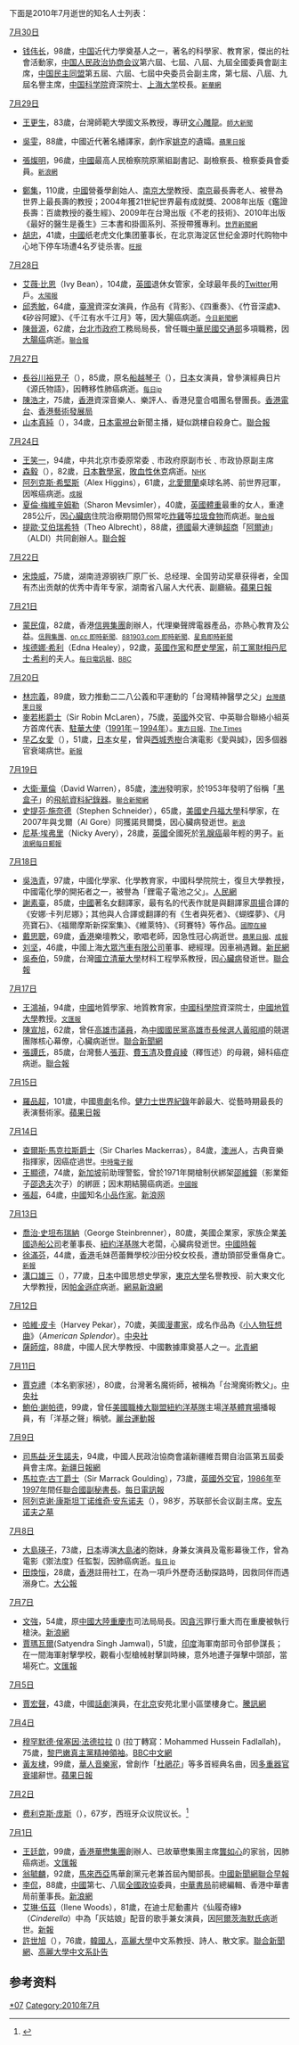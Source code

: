 {{MonthTOC|2010年|逝世人物列表}}

下面是2010年7月逝世的知名人士列表：

;[[7月30日|7月30日]]
*[[钱伟长|钱伟长]]，98歲，[[中国|中国]]近代力學奠基人之一，著名的科學家、教育家，傑出的社會活動家，[[中国人民政治协商会议|中国人民政治协商会议]]第六屆、七屆、八屆、九屆全國委員會副主席，[[中国民主同盟|中国民主同盟]]第五屆、六屆、七屆中央委员会副主席，第七屆、八屆、九屆名譽主席，[[中国科学院|中国科学院]]資深院士、[[上海大学|上海大学]]校長。<small>[http://news.xinhuanet.com/society/2010-07/30/c_12391685.htm 新華網]{{Wayback|url=http://news.xinhuanet.com/society/2010-07/30/c_12391685.htm |date=20100927121151 }}</small>
;[[7月29日|7月29日]]
*[[王更生|王更生]]，83歲，台灣師範大學國文系教授，專研[[文心雕龍|文心雕龍]]。<small>[http://pr.ntnu.edu.tw/pnews2.php?no=4693 師大新聞]{{dead link|date=十一月 2017 |bot=InternetArchiveBot }}</small>

*[[吳雯|吳雯]]，88歲，中國近代著名繙譯家，劇作家[[姚克|姚克]]的遺孀。<small>[http://hk.apple.nextmedia.com/template/apple/art_main.php?iss_id=20100811&sec_id=15335&subsec_id=15336&art_id=14332257 蘋果日報]{{Wayback|url=http://hk.apple.nextmedia.com/template/apple/art_main.php?iss_id=20100811&sec_id=15335&subsec_id=15336&art_id=14332257 |date=20190822042909 }}</small>

*[[張燦明|張燦明]]，96歲，[[中國|中國]]最高人民檢察院原黨組副書記、副檢察長、檢察委員會委員。<small>[http://news.sina.com.hk/cgi-bin/nw/show.cgi/9/1/1/1819538/1.html 新浪網]{{Dead link|date=2019年1月 |bot=InternetArchiveBot |fix-attempted=yes }}</small>

*[[鄭集|鄭集]]，110歲，[[中國|中國]]營養學創始人、[[南京大學|南京大學]]教授、[[南京|南京]]最長壽老人、被譽為世界上最長壽的教授；2004年獲21世紀世界最有成就獎、2008年出版《鑑證長壽：百歲教授的養生經》、2009年在台灣出版《不老的技術》、2010年出版《最好的醫生是養生》三本書和掛圖系列、茶授帶獲專利。<small>[https://archive.is/20130428143616/http://www.worldjournal.com/view/full_news/8950158/article-%E6%9C%80%E9%95%B7%E5%A3%BD%E6%95%99%E6%8E%88%E9%84%AD%E9%9B%86-%E8%BE%AD%E4%B8%96?instance=china_bull 世界新聞網]</small>
*[[胡忠|胡忠]]，41歲，[[中國|中國]]纸老虎文化集团董事长，在北京海淀区世纪金源时代购物中心地下停车场遭4名歹徒杀害。<small>[https://web.archive.org/web/20100804050130/http://news.chinatimes.com/mainland/0,5245,50504369x112010080100374,00.html 旺报]</small>
;[[7月28日|7月28日]]
*[[艾薇·比恩|艾薇·比恩]]（Ivy Bean），104歲，[[英國|英國]]退休女管家，全球最年長的[[Twitter|Twitter]]用戶。<small>[http://the-sun.on.cc/cnt/china_world/20100729/00423_078.html?pubdate=20100729 太陽報]{{Wayback|url=http://the-sun.on.cc/cnt/china_world/20100729/00423_078.html?pubdate=20100729 |date=20190117230058 }}</small>
*[[邱秀敏|邱秀敏]]，64歲，[[臺灣|臺灣]]資深女演員，作品有《背影》、《四重奏》、《竹音深處》、《矽谷阿嬤》、《千江有水千江月》等，因大腸癌病逝。<small>[http://www.nownews.com/2010/07/28/91-2630633.htm 今日新聞網]{{Wayback|url=http://www.nownews.com/2010/07/28/91-2630633.htm |date=20100731060000 }}</small>
*[[陳晉源|陳晉源]]，62歲，[[台北市政府|台北市政府]]工務局局長，曾任職[[中華民國交通部|中華民國交通部]]多項職務，因[[大腸癌|大腸癌]]病逝。<small>[https://web.archive.org/web/20100801005459/http://udn.com/NEWS/DOMESTIC/DOM2/5753058.shtml 聯合報]</small>
;[[7月27日|7月27日]]
*[[長谷川裕見子|長谷川裕見子]]（{{lang|ja|はせがわ ゆみこ}}），85歲，原名[[船越琴子|船越琴子]]（{{lang|ja|ふなこし・ことこ}}），[[日本|日本]]女演員，曾參演經典日片《源氏物語》，因轉移性肺癌病逝。<small>[https://archive.is/20130501125002/mainichi.jp/select/person/news/20100728ddm041060105000c.html?link_id=RSH02 每日jp]</small>
*[[陳浩才|陳浩才]]，75歲，[[香港|香港]]資深音樂人、樂評人、香港兒童合唱團名譽團長。[http://app3.rthk.org.hk/press/main.php?id=390 香港電台]、[http://www.hkadc.org.hk/tc/content/web.do?page=20100730 香港藝術發展局]{{Wayback|url=http://www.hkadc.org.hk/tc/content/web.do?page=20100730 |date=20190117230058 }}
*[[山本真純|山本真純]]（{{lang|ja|山本 真純}}），34歲，[[日本電視台|日本電視台]]新聞主播，疑似跳樓自殺身亡。[https://web.archive.org/web/20111204195654/http://udn.com/NEWS/WORLD/WOR4/5750601.shtml 聯合報]
;[[7月24日|7月24日]]
*[[王笑一|王笑一]]，94歲，中共北京市委原常委﹑市政府原副市长﹑市政协原副主席
*[[森毅|森毅]]（{{lang|ja|森 毅}}），82歲，[[日本|日本]][[數學家|數學家]]，[[敗血性休克|敗血性休克]]病逝。<small>[https://web.archive.org/web/20100726170105/http://www3.nhk.or.jp/news/html/20100725/t10015953741000.html NHK]</small>
*[[阿列克斯·希堅斯|阿列克斯·希堅斯]]（Alex Higgins），61歲，[[北愛爾蘭|北愛爾蘭]]桌球名將、前世界冠軍，因喉癌病逝。<small>[http://www.singpao.com/NewsArticle.aspx?NewsID=105367&Lang=tc 成報]{{dead link|date=十一月 2017 |bot=InternetArchiveBot }}</small>
*[[夏倫·梅維辛姆勒|夏倫·梅維辛姆勒]]（Sharon Mevsimler），40歲，[[英國|英國]][[體重|體重]]最重的女人，重達285公斤，因[[心臟病|心臟病]]住院治療期間仍照常吃[[炸雞|炸雞]]等[[垃圾食物|垃圾食物]]而病逝。<small>[https://web.archive.org/web/20101010233001/http://udn.com/NEWS/WORLD/WOR4/5748535.shtml 聯合報]</small>
*[[西奥·阿尔布雷希特|提歐·艾伯瑞希特]]（Theo Albrecht），88歲，[[德國|德國]]最大連鎖[[超商|超商]]「[[Aldi|阿爾迪]]」（ALDI）共同創辦人。[https://web.archive.org/web/20100804182609/http://udn.com/NEWS/WORLD/WOR4/5762157.shtml 聯合報]
;[[7月22日|7月22日]]
*[[宋煥威|宋煥威]]，75歲，湖南涟源钢铁厂原厂长、总经理、全国劳动奖章获得者，全国有杰出贡献的优秀中青年专家，湖南省八届人大代表、副廳級。[http://hk.apple.nextmedia.com/template/apple/art_main.php?iss_id=20100817&sec_id=15335&art_id=14352040 蘋果日報]{{Wayback|url=http://hk.apple.nextmedia.com/template/apple/art_main.php?iss_id=20100817&sec_id=15335&art_id=14352040 |date=20190822042910 }}
;[[7月21日|7月21日]]
*[[蒙民偉|蒙民偉]]，82歲，香港[[信興集團|信興集團]]創辦人，代理樂聲牌電器產品，亦熱心教育及公益。<small>[https://web.archive.org/web/20101112171534/http://www.shunhinggroup.com/site/chinese/news_141.aspx 信興集團]、[http://news.on.cc/hknews/index.html?file=ncbrka00_20100721231015 on.cc 即時新聞]{{Wayback|url=http://news.on.cc/hknews/index.html?file=ncbrka00_20100721231015 |date=20190822042910 }}、[http://www5.881903.com/apps/newsBoss/html/news/20100721/2010072123330328000.htm 881903.com 即時新聞]{{dead link|date=十一月 2017 |bot=InternetArchiveBot }}、[http://www.singtao.com/breakingnews/20100721a234423.asp 星島即時新聞]</small>
*[[埃德娜·希利|埃德娜·希利]]（Edna Healey），92歲，[[英國|英國]][[作家|作家]]和[[歷史學家|歷史學家]]，前[[英國工黨|工黨]][[英國財相|財相]][[丹尼士·希利|丹尼士·希利]]的夫人。<small>[http://www.telegraph.co.uk/news/obituaries/culture-obituaries/books-obituaries/7906448/Lady-Healey.html 每日電訊報]{{Wayback|url=http://www.telegraph.co.uk/news/obituaries/culture-obituaries/books-obituaries/7906448/Lady-Healey.html |date=20200815033423 }}、[http://www.bbc.co.uk/news/uk-politics-10737970 BBC]{{Wayback|url=http://www.bbc.co.uk/news/uk-politics-10737970 |date=20200815033418 }}</small>
;[[7月20日|7月20日]]
*[[林宗義|林宗義]]，89歲，致力推動二二八公義和平運動的「台灣精神醫學之父」<small>[https://web.archive.org/web/20111204150101/http://tw.nextmedia.com/applenews/article/art_id/32796542/IssueID/20100908  台灣蘋果日報]</small>
*[[麥若彬|麥若彬爵士]]（Sir Robin McLaren），75歲，[[英國|英國]]外交官、中英聯合聯絡小組英方首席代表、[[英國駐華大使|駐華大使]]（[[1991年|1991年]]－[[1994年|1994年]]）。<small>[http://orientaldaily.on.cc/cnt/news/20100725/00176_018.html 東方日報]{{Wayback|url=http://orientaldaily.on.cc/cnt/news/20100725/00176_018.html |date=20101127022535 }}、[http://announcements.thetimes.co.uk/obituaries/timesonline-uk/obituary.aspx?n=robin-mclaren&pid=144321577 The Times]</small>
*[[早乙女愛|早乙女愛]]（{{lang|ja|さおとめ あい}}），51歲，[[日本|日本]]女星，曾與[[西城秀樹|西城秀樹]]合演電影《愛與誠》，因多個器官衰竭病世。<small>[http://www.hkdailynews.com.hk/enews.php?id=113276 新報]{{dead link|date=十一月 2017 |bot=InternetArchiveBot }}</small>
;[[7月19日|7月19日]]
*[[大衛·華倫|大衛·華倫]]（David Warren），85歲，[[澳洲|澳洲]]發明家，於1953年發明了俗稱「[[黑盒子|黑盒子]]」的[[飛航資料紀錄器|飛航資料紀錄器]]。<small>[http://udn.com/NEWS/WORLD/BREAKINGNEWS5/5738223.shtml 聯合新聞網]{{dead link|date=十一月 2017 |bot=InternetArchiveBot }}</small>
*[[史提芬·施奈德|史提芬·施奈德]]（Stephen Schneider），65歲，[[美國|美國]][[史丹福大學|史丹福大學]]科學家，在2007年與戈爾（Al Gore）同獲諾貝爾獎，因心臟病發逝世。<small>[http://news.sina.com.hk/cgi-bin/nw/show.cgi/32/1/1/1795102/1.html 新浪]{{Dead link|date=2019年1月 |bot=InternetArchiveBot |fix-attempted=yes }}</small>
*[[尼基·埃弗里|尼基·埃弗里]]（Nicky Avery），28歲，[[英國|英國]]全國死於[[乳腺癌|乳腺癌]]最年輕的男子。<small>[http://news.sina.com.hk/cgi-bin/nw/show.cgi/9/1/1/1797656/1.html 新浪網]{{Dead link|date=2019年1月 |bot=InternetArchiveBot |fix-attempted=yes }}[http://www.dailymail.co.uk/news/article-1296990/Youngest-man-die-breast-cancer-28-year-old-fought-disease-years.html 每日郵報]{{Wayback|url=http://www.dailymail.co.uk/news/article-1296990/Youngest-man-die-breast-cancer-28-year-old-fought-disease-years.html |date=20160131213822 }}</small>
;[[7月18日|7月18日]]
*[[吳浩青|吳浩青]]，97歲，中國化學家、化學教育家，中國科學院院士，復旦大學教授，中國電化學的開拓者之一，被譽為「鋰電子電池之父」。[http://scitech.people.com.cn/GB/12176141.html 人民網]{{Wayback|url=http://scitech.people.com.cn/GB/12176141.html |date=20160304085609 }}
*[[謝素臺|謝素臺]]，85歲，[[中國|中國]]著名女翻譯家，最有名的代表作就是與翻譯家[[周揚|周揚]]合譯的《安娜·卡列尼娜》；其他與人合譯或翻譯的有《生者與死者》、《蝴蝶夢》、《月亮寶石》、《福爾摩斯新探案集》、《維萊特》、《珂賽特》等作品。<small>[http://gb.cri.cn/27824/2010/07/27/3365s2934278.htm 國際在線]{{Wayback|url=http://gb.cri.cn/27824/2010/07/27/3365s2934278.htm |date=20170305012640 }}</small>
*[[戴思聰|戴思聰]]，69歲，[[香港|香港]]樂壇教父，歌唱老師，因急性冠心病逝世。<small>[http://hk.apple.nextmedia.com/template/apple/art_main.php?iss_id=20100719&sec_id=4104&subsec_id=11866&art_id=14254111 蘋果日報]{{Wayback|url=http://hk.apple.nextmedia.com/template/apple/art_main.php?iss_id=20100719&sec_id=4104&subsec_id=11866&art_id=14254111 |date=20190822042911 }}、[http://www.singpao.com/NewsArticle.aspx?NewsID=104236&Lang=tc 成報]{{dead link|date=十一月 2017 |bot=InternetArchiveBot }}</small>
*[[刘坚_(大眾汽車)|刘坚]]，46歲，中國上海[[大眾汽車|大眾汽車有限公司]]董事、總經理。因車禍遇難。[https://web.archive.org/web/20111204144202/http://sh.xinmin.cn/tufa/2010/07/19/5847011.html 新民網]
*[[吳泰伯|吳泰伯]]，59歲，台灣[[國立清華大學|國立清華大學]]材料工程學系教授，因[[心臟病|心臟病]]發逝世。[http://mag.udn.com/mag/people/storypage.jsp?f_MAIN_ID=162&f_SUB_ID=927&f_ART_ID=263740 聯合報]{{Wayback|url=http://mag.udn.com/mag/people/storypage.jsp?f_MAIN_ID=162&f_SUB_ID=927&f_ART_ID=263740 |date=20111204135328 }}
;[[7月17日|7月17日]]
*[[王鴻禎|王鴻禎]]，94歲，[[中國|中國]]地質學家、地質教育家，[[中國科學院|中國科學院]]資深院士，[[中國地質大學|中國地質大學]]教授。<small>[https://web.archive.org/web/20100818002322/http://news.wenweipo.com/2010/07/17/IN1007170119.htm 文匯報]</small>
*[[陳宣旭|陳宣旭]]，62歲，曾任[[高雄市議員|高雄市議員]]，為[[中國國民黨|中國國民黨]][[2010年中華民國直轄市市長、市議員暨里長選舉|高雄市長候選人]][[黃昭順|黃昭順]]的競選團隊核心幕僚，心臟病逝世。[http://udn.com/NEWS/DOMESTIC/BREAKINGNEWS3/5730926.shtml 聯合新聞網]{{dead link|date=十一月 2017 |bot=InternetArchiveBot }}
*[[張譚氏|張譚氏]]，85歲，台灣藝人[[張菲|張菲]]、[[費玉清|費玉清]]及[[費貞綾|費貞綾]]（釋恆述）的母親，婦科癌症病逝。[https://web.archive.org/web/20100720061011/http://udn.com/NEWS/ENTERTAINMENT/ENT1/5731613.shtml 聯合報]
;[[7月15日|7月15日]]
*[[羅品超|羅品超]]，101歲，中國[[粵劇|粵劇]]名伶。[[健力士世界紀錄|健力士世界紀錄]]年齡最大、從藝時期最長的表演藝術家。[http://hk.apple.nextmedia.com/template/apple/art_main.php?iss_id=20100716&sec_id=4104&art_id=14246211 蘋果日報]{{Wayback|url=http://hk.apple.nextmedia.com/template/apple/art_main.php?iss_id=20100716&sec_id=4104&art_id=14246211 |date=20190822042922 }}
;[[7月14日|7月14日]]
*[[查爾斯·馬克拉斯|查爾斯·馬克拉斯爵士]]（Sir Charles Mackerras），84歲，[[澳洲|澳洲]]人，古典音樂指揮家，因癌症過世。<small>[http://news.chinatimes.com/world/0,5246,130504x132010071501353,00.html 中時電子報]{{dead link|date=2018年5月 |bot=InternetArchiveBot |fix-attempted=yes }}</small>
*[[王顯德|王顯德]]，74歲，[[新加坡|新加坡]]前助理警監，曾於1971年開槍制伏綁架[[邵維鐘|邵維鐘]]（影業鉅子[[邵逸夫|邵逸夫]]次子）的綁匪；因末期結腸癌病逝。<small>[http://www.chinapress.com.my/content_new.asp?dt=2010-07-18&sec=world&art=0718wf49.txt 中國報]{{dead link|date=十一月 2017 |bot=InternetArchiveBot }}</small>
*[[張超_(小說家)|張超]]，64歲，[[中國|中國]]知名[[小品|小品]][[作家|作家]]。[http://news.sina.com.cn/o/2010-07-17/054617819936s.shtml 新浪网]{{Wayback|url=http://news.sina.com.cn/o/2010-07-17/054617819936s.shtml |date=20160304211837 }}
;[[7月13日|7月13日]]
*[[喬治·史坦布瑞納|喬治·史坦布瑞納]]（George Steinbrenner），80歲，美國企業家，家族企業[[美國造船公司|美國造船公司]]老董事長、[[紐約洋基隊|紐約洋基隊]]大老闆，心臟病發逝世。[https://web.archive.org/web/20100821081908/http://news.chinatimes.com/realtime/0,5255,110104x112010071400598,00.html 中國時報]
*[[徐滿芬|徐滿芬]]，44歲，[[香港|香港]]毛妹芭蕾舞學校沙田分校女校長，遭劫頭部受重傷身亡。<small>[http://www.hkdailynews.com.hk/news.php?id=110927 新報]{{dead link|date=十一月 2017 |bot=InternetArchiveBot }}</small>
*[[溝口雄三|溝口雄三]]（{{lang|ja|溝口 雄三}}），77歲，[[日本|日本]]中國思想史學家，[[東京大學|東京大學]]名譽教授、前大東文化大學教授，因[[帕金遜症|帕金遜症]]病逝。[https://web.archive.org/web/20190117230058/http://news.163.com/10/0719/09/6BUR0F5100014AED.html 網易][http://news.sina.com.hk/cgi-bin/nw/show.cgi/32/1/1/1794242/1.html 新浪網]{{Dead link|date=2019年1月 |bot=InternetArchiveBot |fix-attempted=yes }}
;[[7月12日|7月12日]]
*[[哈維·皮卡|哈維·皮卡]]（Harvey Pekar），70歲，美國[[漫畫家|漫畫家]]，成名作品為《[[小人物狂想曲|小人物狂想曲]]》（''American Splendor''）。[https://web.archive.org/web/20111204195216/http://www2.cna.com.tw/ShowNews/WebNews_Detail.aspx?Type=FirstNews&ID=201007130027 中央社]
*[[薩師煊|薩師煊]]，88歲，中國人民大學教授、中國數據庫奠基人之一。[https://web.archive.org/web/20111204154611/http://fzwb.ynet.com/article.jsp?oid=67668873 北青網]
;[[7月11日|7月11日]]
*[[賈克禮|賈克禮]]（本名劉家拯），80歲，台灣著名魔術師，被稱為「台灣魔術教父」。[https://web.archive.org/web/20160304114607/http://www.cna.com.tw/ShowNews/Detail.aspx?pNewsID=201007240095&pType0=aALL&pTypeSel=0 中央社]
*[[鮑伯·謝帕德|鮑伯·謝帕德]]，99歲，曾任[[美國職棒大聯盟|美國職棒大聯盟]][[紐約洋基隊|紐約洋基隊]]主場[[洋基體育場|洋基體育場]]播報員，有「洋基之聲」稱號。[https://web.archive.org/web/20100715135800/http://www.ltsports.com.tw/main/news.asp?no=79046&N_Class=2 麗台運動報]
;[[7月9日|7月9日]]
*[[司馬益·牙生諾夫|司馬益·牙生諾夫]]，94歲，中國人民政治協商會議新疆維吾爾自治區第五屆委員會主席。[http://www.xjdaily.com.cn/news/xinjiang/xjyw/447740.shtml 新疆日報網]
* [[馬拉克·古丁|馬拉克·古丁爵士]]（Sir Marrack Goulding），73歲，[[英國|英國]][[外交官|外交官]]，[[1986年|1986年]]至[[1997年|1997年]]間任[[聯合國|聯合國]][[聯合國副秘書長|副秘書長]]。[http://www.telegraph.co.uk/news/obituaries/politics-obituaries/7890997/Sir-Marrack-Goulding.html 每日電訊報]{{Wayback|url=http://www.telegraph.co.uk/news/obituaries/politics-obituaries/7890997/Sir-Marrack-Goulding.html |date=20100719130909 }}
*[[阿列克谢·康斯坦丁诺维奇·安东诺夫|阿列克谢·康斯坦丁诺维奇·安东诺夫]]（{{lang-ru|Алексей Константинович Антоно}}），98岁，苏联部长会议副主席。[http://www.moscow-tombs.ru/2010/antonov_ak.htm 安东诺夫之墓]{{Wayback|url=http://www.moscow-tombs.ru/2010/antonov_ak.htm |date=20200215025608 }}
;[[7月8日|7月8日]]
*[[大島瑛子|大島瑛子]]，73歲，[[日本|日本]]導演[[大島渚|大島渚]]的胞妹，身兼女演員及電影幕後工作，曾為電影《禦法度》任監製，因肺癌病逝。<small>[https://web.archive.org/web/20100717012409/http://mainichi.jp/enta/cinema/news/20100714k0000e040027000c.html 每日 jp]</small>
*[[田煥恒|田煥恒]]，28歲，[[香港|香港]]註冊社工，在為一項戶外歷奇活動探路時，因救同伴而遇溺身亡。[http://www.takungpao.com.hk/news/10/07/09/images_0708-1283355.htm 大公報]{{dead link|date=十一月 2017 |bot=InternetArchiveBot }}
;[[7月7日|7月7日]]
*[[文強_(重慶)|文強]]，54歲，原[[中國大陸|中國大陸]][[重慶市|重慶市]]司法局局長。因[[貪污|貪污]]罪行重大而在重慶被執行槍決。[http://news.sina.com.cn/c/2010-07-07/105020627860.shtml 新浪網]{{Wayback|url=http://news.sina.com.cn/c/2010-07-07/105020627860.shtml |date=20201020145810 }}
*[[賈瑪瓦爾|賈瑪瓦爾]](Satyendra Singh Jamwal)，51歲，[[印度|印度]]海軍南部司令部參謀長；在一間海軍射擊學校，觀看小型槍械射擊訓時練，意外地遭子彈擊中頭部，當場死亡。[https://web.archive.org/web/20100915151212/http://news.wenweipo.com/2010/07/08/IN1007080044.htm 文匯報]
;[[7月5日|7月5日]]
*[[賈宏聲|賈宏聲]]，43歲，中國[[話劇|話劇]]演員，在[[北京|北京]]安苑北里小區墜樓身亡。[http://ent.qq.com/a/20100705/000743.htm 騰訊網]{{Wayback|url=http://ent.qq.com/a/20100705/000743.htm |date=20190117230058 }}
;[[7月4日|7月4日]]
*[[穆罕默德·侯塞因·法德拉拉|穆罕默德·侯塞因·法德拉拉]] ({{lang-ar|محمد حسين فضل الله}}) (拉丁轉寫：Mohammed Hussein Fadlallah)，75歲，[[黎巴嫩|黎巴嫩]][[真主黨|真主黨]][[精神領袖|精神領袖]]。[http://www.bbc.co.uk/zhongwen/trad/world/2010/07/100701_lebanon_cleric.shtml BBC中文網]{{Wayback|url=http://www.bbc.co.uk/zhongwen/trad/world/2010/07/100701_lebanon_cleric.shtml |date=20100706004423 }}
*[[黃友棣|黃友棣]]，99歲，[[華人|華人]][[音樂家|音樂家]]，曾創作「[[杜鵑花_(歌曲)|杜鵑花]]」等多首經典名曲，因[[多重器官衰竭|多重器官衰竭]]辭世。[http://hk.apple.nextmedia.com/template/apple/art_main.php?iss_id=20100706&sec_id=15335&subsec_id=15336&art_id=14208753 蘋果日報]{{Wayback|url=http://hk.apple.nextmedia.com/template/apple/art_main.php?iss_id=20100706&sec_id=15335&subsec_id=15336&art_id=14208753 |date=20190822042912 }}
;[[7月2日|7月2日]]
*[[费利克斯·庞斯|费利克斯·庞斯]]（{{lang-es|Félix Pons}}），67岁，西班牙众议院议长。<ref>{{cite web|url=http://www.elpais.com/articulo/espana/Felix/Pons/ex/presidente/Congreso/fallece/Mallorca/67/anos/elpepuesp/20100702elpepunac_7/Tes |title=讣告|language=es|date=2010-07-02|website=[[国家报|国家报]]}}</ref>
;[[7月1日|7月1日]]
*[[王廷歆|王廷歆]]，99歲，[[香港|香港]][[華懋集團|華懋集團]]創辦人、已故華懋集團主席[[龔如心|龔如心]]的家翁，因肺癌病逝。[https://web.archive.org/web/20111204195029/http://paper.wenweipo.com/2010/07/09/HK1007090008.htm 文匯報]
*[[翁毓麟|翁毓麟]]，92歲，[[馬來西亞|馬來西亞]]馬華創黨元老兼首屆內閣部長。[http://www.chinanews.com.cn/hr/2010/07-02/2376917.shtml 中國新聞網]{{Wayback|url=http://www.chinanews.com.cn/hr/2010/07-02/2376917.shtml |date=20190822042926 }}[http://www.zaobao.com/yx/yx100702_003.shtml 聯合早報]{{Wayback|url=http://www.zaobao.com/yx/yx100702_003.shtml |date=20100706213844 }}
*[[李侃_(全國政協)|李侃]]，88歲，[[中國|中國]]第七、八屆[[全國政協|全國政協]]委員，[[中華書局|中華書局]]前總編輯、香港中華書局前董事長。[http://news.sina.com.hk/cgi-bin/nw/show.cgi/9/1/1/1773502/1.html 新浪網]{{Dead link|date=2019年1月 |bot=InternetArchiveBot |fix-attempted=yes }}
*[[艾琳·伍茲|艾琳·伍茲]]（Ilene Woods），81歲，在迪士尼動畫片《仙履奇緣》（''Cinderella''）中為「灰姑娘」配音的歌手兼女演員，因[[阿茲海默氏症|阿爾茨海默氏病]]逝世。[http://www.hkdailynews.com.hk/enews.php?id=109016 新報]{{dead link|date=十一月 2017 |bot=InternetArchiveBot }}
*[[許世旭|許世旭]]（{{lang|ko|허세욱}}），76歲，[[韓國人|韓國人]]，[[高麗大學|高麗大學]]中文系教授、詩人、散文家。[http://udn.com/NEWS/READING/X5/5702157.shtml 聯合新聞網]、[http://www2.korea.ac.kr:8086/servlet/wizard.servlet.contents.k2board.k2boardMainServlet?client_id=chinaweb&handle=1&command=view&curPage=1&board_seq=408&b_type=N 高麗大學中文系訃告]{{dead link|date=十一月 2017 |bot=InternetArchiveBot }}

== 参考资料 ==
{{reflist}}

{{各年各月份逝世人物}}

[[Category:2010年逝世|*07]]
[[Category:2010年7月|Category:2010年7月]]